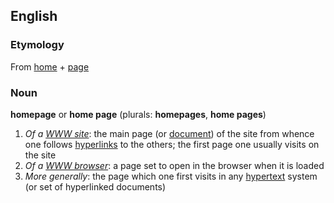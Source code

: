 ==English==

===Etymology===
From [[home]] + [[page]]

===Noun===
'''homepage''' or '''home page''' (plurals: '''homepages''', '''home pages''')

# ''Of a [[WWW site]]'': the main page (or [[document]]) of the site from whence one follows [[hyperlinks]] to the others; the first page one usually visits on the site
# ''Of a [[WWW browser]]'': a page set to open in the browser when it is loaded
# ''More generally'': the page which one first visits in any [[hypertext]] system (or set of hyperlinked documents)